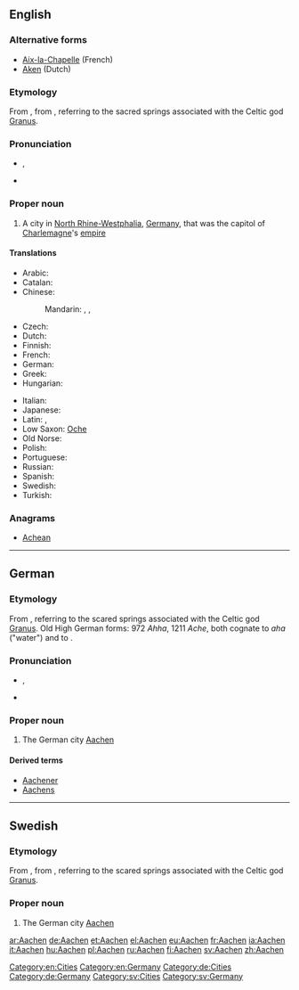 ==English==
{{wikipedia}}

===Alternative forms===
* [[Aix-la-Chapelle]] (French)
* [[Aken]] (Dutch)

===Etymology===
From {{etyl|de}} {{term|Aachen|lang=de}}, from {{etyl|la}} {{term|aquae||waters, i.e. sources|lang=la}}, referring to the sacred springs associated with the Celtic god [[Granus]].

===Pronunciation===
* {{a|RP}} {{IPA|/ˈɑːkən/}}, {{X-SAMPA|/"A:k@n/}}
* {{a|US}} {{IPA|/ˈɑ.kən/|/ˈɑ.xən}} 

===Proper noun===
{{en-proper noun}}

# A city in [[North Rhine-Westphalia]], [[Germany]], that was the capitol of [[Charlemagne]]'s [[empire]]

====Translations====
{{trans-top|city in North Rhine-Westphalia}}
* Arabic: {{t-|ar|آخن|m|tr='aakhin}}
* Catalan: {{t|ca|Aquisgrà}}
* Chinese:
*: Mandarin: {{t-|cmn|阿亨|tr=Āhēng|sc=Hani}}, {{t-|cmn|亞琛|sc=Hani}}, {{t-|cmn|亚琛|tr=Yàchēn|sc=Hani}}
* Czech: {{t|cs|Cáchy}}
* Dutch: {{t+|nl|Aken}}
* Finnish: {{t+|fi|Aachen}}
* French: {{t+|fr|Aix-la-Chapelle}}
* German: {{t+|de|Aachen|n}}
* Greek: {{t+|el|Άαχεν|tr=Áachen|sc=Grek}}
* Hungarian: {{t+|hu|Aachen}}
{{trans-mid}}
* Italian: {{t+|it|Aquisgrana}}
* Japanese: {{t|ja|アーヘン|tr=Āhen|sc=Jpan}}
* Latin: {{t|la|Aquae|p}}, {{t|la|Aquisgranum|n}}
* Low Saxon: [[Oche]]
* Old Norse: {{tø|non|Takn|m}}
* Polish: {{t+|pl|Akwizgran}}
* Portuguese: {{t|pt|Aquisgrano}}
* Russian: {{t+|ru|Аахен|m|tr=Áaxen}}
* Spanish: {{t+|es|Aquisgrán}}
* Swedish: {{t+|sv|Aachen}}
* Turkish: {{t|tr|Aachen}}
{{trans-bottom}}

===Anagrams===
* [[Achean#English|Achean]]

[[Category:en:Cities]]
[[Category:en:Germany]]

----

==German==
{{wikipedia|lang=de}}

===Etymology===
From {{etyl|la|de}} {{term|aquae||waters, i.e. sources|lang=la}}, referring to the scared springs associated with the Celtic god [[Granus]].
Old High German forms: 972 ''Ahha'', 1211 ''Ache'', both cognate to ''aha'' ("water") and to {{proto|Germanic|ahwō|lang=de}}.

===Pronunciation===
* {{IPA|/ˈaːxən/|lang=de}}, {{X-SAMPA|/"a:x@n/|lang=de}}
* {{audio|De-Aachen.ogg|Audio}}

===Proper noun===
{{head|de|proper noun|genitive=Aachens}}

# The German city [[#English|Aachen]]

====Derived terms====
* [[Aachener]]
* [[Aachens]]

[[Category:de:Cities]]
[[Category:de:Germany]]

----

==Swedish==

===Etymology===
From {{etyl|de|sv}} {{term|Aachen|lang=de}}, from {{etyl|la|sv}} {{term|aquae||waters, i.e. sources|lang=la}}, referring to the scared springs associated with the Celtic god [[Granus]].
{{wikipedia|lang=sv}}

===Proper noun===
{{head|sv|proper noun}}

# The German city [[#English|Aachen]]

[[Category:sv:Cities]]
[[Category:sv:Germany]]

[[ar:Aachen]]
[[de:Aachen]]
[[et:Aachen]]
[[el:Aachen]]
[[eu:Aachen]]
[[fr:Aachen]]
[[ia:Aachen]]
[[it:Aachen]]
[[hu:Aachen]]
[[pl:Aachen]]
[[ru:Aachen]]
[[fi:Aachen]]
[[sv:Aachen]]
[[zh:Aachen]]